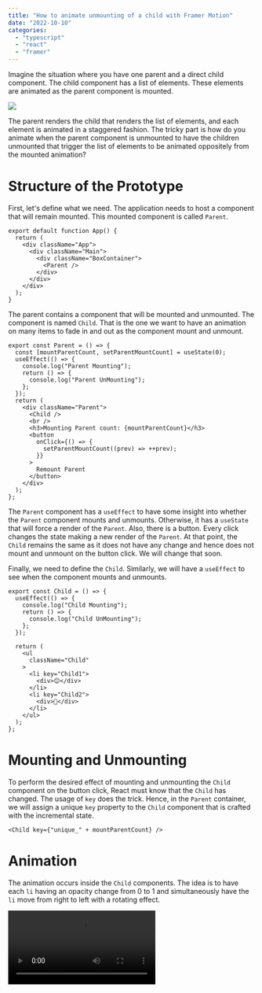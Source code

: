 ```yaml
---
title: "How to animate unmounting of a child with Framer Motion"
date: "2022-10-10"
categories:
  - "typescript"
  - "react"
  - "framer"
---
```


Imagine the situation where you have one parent and a direct child component. The child component has a list of elements. These elements are animated as the parent component is mounted.

![](/images/blog/framermotion-parentChildElements.png)

The parent renders the child that renders the list of elements, and each element is animated in a staggered fashion. The tricky part is how do you animate when the parent component is unmounted to have the children unmounted that trigger the list of elements to be animated oppositely from the mounted animation?

# Structure of the Prototype

First, let's define what we need. The application needs to host a component that will remain mounted. This mounted component is called `Parent`.

```tsx
export default function App() {
  return (
    <div className="App">
      <div className="Main">
        <div className="BoxContainer">
          <Parent />
        </div>
      </div>
    </div>
  );
}
```

The parent contains a component that will be mounted and unmounted. The component is named `Child`. That is the one we want to have an animation on many items to fade in and out as the component mount and unmount.

```tsx
export const Parent = () => {
  const [mountParentCount, setParentMountCount] = useState(0);
  useEffect(() => {
    console.log("Parent Mounting");
    return () => {
      console.log("Parent UnMounting");
    };
  });
  return (
    <div className="Parent">
      <Child />
      <br />
      <h3>Mounting Parent count: {mountParentCount}</h3>
      <button
        onClick={() => {
          setParentMountCount((prev) => ++prev);
        }}
      >
        Remount Parent
      </button>
    </div>
  );
};
```
The `Parent` component has a `useEffect` to have some insight into whether the `Parent` component mounts and unmounts. Otherwise, it has a `useState` that will force a render of the `Parent`. Also, there is a button. Every click changes the state making a new render of the `Parent`. At that point, the `Child` remains the same as it does not have any change and hence does not mount and unmount on the button click. We will change that soon.

Finally, we need to define the `Child`. Similarly, we will have a `useEffect` to see when the component mounts and unmounts.

```tsx
export const Child = () => {
  useEffect(() => {
    console.log("Child Mounting");
    return () => {
      console.log("Child UnMounting");
    };
  });

  return (
    <ul
      className="Child"
    >
      <li key="Child1">
        <div>😊</div>
      </li>
      <li key="Child2">
        <div>🥶</div>
      </li>
    </ul>
  );
};
```

# Mounting and Unmounting

To perform the desired effect of mounting and unmounting the `Child` component on the button click, React must know that the `Child` has changed. The usage of `key` does the trick. Hence, in the `Parent` container, we will assign a unique `key` property to the `Child` component that is crafted with the incremental state.

```tsx
<Child key={"unique_" + mountParentCount} />
```

# Animation

The animation occurs inside the `Child` components. The idea is to have each `li` having an opacity change from 0 to 1 and simultaneously have the `li` move from right to left with a rotating effect.

<video src="/videos/blog/FramerMotionAnimationMountUnmount.mp4" controls/>

React Framer Motion has the concept of `Variants` that define specific animation by name. We will define two sets of variants. One set that will take care of the opacity, movement and rotation on each `LI`. The second variant will take care of the `UL` to ensure each `LI` animation is not coinciding: we want each ``LI` to stagger its animation. That way, the visualization is more fluid with each `LI` starting with a slight delay between each other.

The variants for the `LI` are called `inScreen` and `outScreen`. The name can be anything you like, but you need to be consistent between all your animation sets to ensure they are performed together. In the `LI` case, we see we are setting the `x` position to 0, and when the component leaves the screen, it moves to the right of 40 pixels in half a second.

```typescript
  const variantsList: Variants = {
    inScreen: {
      x: 0,
      rotate: 0,
      transition: { duration: 0.5 }
    },
    outScreen: {
      x: 40,
      rotate: 180,
      transition: { duration: 0.5 }
    }
  };
```

The other set of variants is more complex because it has a staggering effect.

```typescript {8,9,10,19,20,21}
  const variants: Variants = {
    inScreen: {
      opacity: 1,
      transition: {
        opacity: {
          duration: 1
        },
        staggerChildren: 0.15,
        delayChildren: 0.05,
        staggerDirection: 1
      }
    },
    outScreen: {
      opacity: 0,
      transition: {
        opacity: {
          duration: 1
        },
        staggerChildren: 0.15,
        delayChildren: 0.05,
        staggerDirection: -1
      }
    }
  };
```

Nonetheless, the same principle of naming phases exists. In that particular one, you can see that the whole `UL` has an opacity and that the duration is set for that specific property. What is the most important for this variant is the `staggerChildren`, which indicates the delay between each `LI` as well as the `delayChildren` which indicates when we start batching all the `LI`. In that case, we wait 50ms before starting to move the first `LI`, then wait 150ms before starting the second `LI`.

![](/images/blog/framermotion-parentChildElementsTiming.png)

The illustration above shows when each of the `UL` and `LI` gets animated with the above variants.

# Framer Motion
To apply the variant, we need to rely on Framer Motion and it means some adjustment. First of all, we cannot use the `UL` and `LI directly.` The `Child` needs to use the `motion.ul` and `motion.li`, which has additional property like setting the variant and which step to use.

```tsx {1, 8, 11}
<motion.ul
  className="Child"
  variants={variants}
  initial="outScreen"
  animate="inScreen"
  exit="outScreen"
>
  <motion.li key="Child1" variants={variantsList}>
    <div>😊</div>
  </motion.li>
  <motion.li key="Child2" variants={variantsList}>
    <div>🥶</div>
  </motion.li>
</motion.ul>
```

At this point, the animation works halfway. It should mount with the animation, but when unmounting, no animation occurs. The reason is that we need to tell Framer Motion that we need to execute the animation and not unmount the component directly. Wrapping the `Child` with `AnimatedPresence` triggers the `exit` animation. Here is the modified parent:

```tsx {1,2}
<div className="Parent">
<AnimatePresence exitBeforeEnter={true}>
  <Child key={"unique_" + mountParentCount} />
</AnimatePresence>
<br />
<h3>Mounting Parent count: {mountParentCount}</h3>
<button
  onClick={() => {
    setParentMountCount((prev) => ++prev);
  }}
>
  Remount Parent
</button>
</div>
```

At this point, unmounting will wait for the `exit` animation occurs to unmount. The `exitBeforeEnter={true}` tells of hiding the previous component while the second one is mounting. It ensures that you do not see two components. The reason is that while animating the unmount of the former component (remember we change the `key` hence different component), we want to start the animation of the mounting of the new component. They occur at the same time and can be in the DOM tree at the same time. Using the `exitBeforeEnter` property will play the `exit` animation and then `initial` of the new component.

# Code Sandbox and Final Tips
Here is the complete code. Minor detail: if you use a different transition timing, the basic `duration`, you may fall into a more complicated visualization bug. For example, if you use one of the many physic transitions, you may have an element that bounces very little for a long time, causing the unmounting to take a long time. Visually, it might be so subtle that you do not realize that something is happening, and you might scratch your head to figure out why the mounting effect takes so long to start. The answer is that the unmounting might take longer. A good debug tip is to use a fixed `duration` and move with some fancier animation if required.

<CodeSandbox codeSandboxId="framer-motion-unmounting-children-animation-part-4-u0mi46" />
